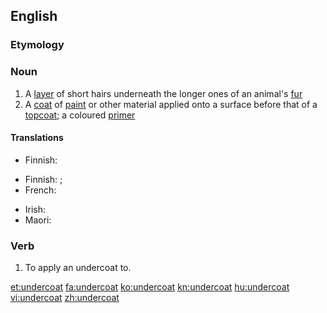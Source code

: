 ==English==

===Etymology===
{{prefix|under|coat|lang=en}}

===Noun===
{{en-noun}}

# A [[layer]] of short hairs underneath the longer ones of an animal's [[fur]]
# A [[coat]] of [[paint]] or other material applied onto a surface before that of a [[topcoat]]; a coloured [[primer]]

====Translations====
{{trans-top|layer of soft hair}}
* Finnish: {{t|fi|aluskarva}}
{{trans-mid}}
{{trans-bottom}}

{{trans-top|coat of paint applied before a topcoat}}
* Finnish: {{t|fi|pohjamaali}} {{qualifier|primer}}; {{t|fi|välimaali}} {{qualifier|layer between primer and topcoat}}
* French: {{t+|fr|sous-couche|f}}
{{trans-mid}}
* Irish: {{t|ga|fo-bhrat|m}}
* Maori: {{t|mi|kiriwai}}
{{trans-bottom}}

===Verb===
{{en-verb}}

# {{lb|en|transitive}} To apply an undercoat to.

[[et:undercoat]]
[[fa:undercoat]]
[[ko:undercoat]]
[[kn:undercoat]]
[[hu:undercoat]]
[[vi:undercoat]]
[[zh:undercoat]]